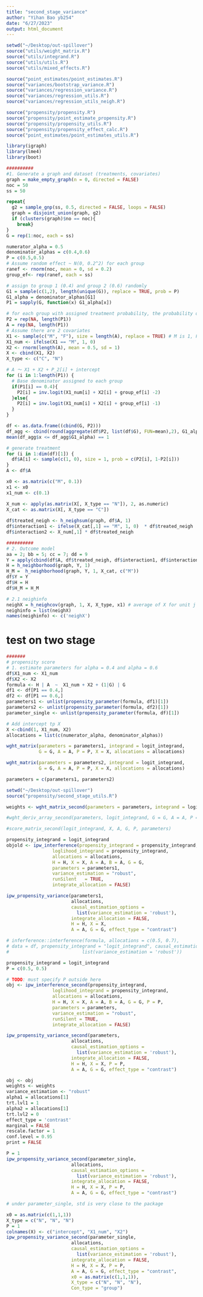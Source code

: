 ```yaml
---
title: "second_stage_variance"
author: "Yihan Bao yb254"
date: "6/27/2023"
output: html_document
---
```


```r
setwd("~/Desktop/out-spillover")
source("utils/weight_matrix.R")
source("utils/integrand.R")
source("utils/utils.R")
source("utils/mixed_effects.R")

source("point_estimates/point_estimates.R")
source("variances/bootstrap_variance.R")
source("variances/regression_variance.R")
source("variances/regression_utils.R")
source("variances/regression_utils_neigh.R")

source("propensity/propensity.R")
source("propensity/point_estimate_propensity.R")
source("propensity/propensity_utils.R")
source("propensity/propensity_effect_calc.R")
source("point_estimates/point_estimates_utils.R")

library(igraph)
library(lme4)
library(boot)
```


```r
##########
#1. Generate a graph and dataset (treatments, covariates)
graph = make_empty_graph(n = 0, directed = FALSE)
noc = 50
ss = 50

repeat{
  g2 = sample_gnp(ss, 0.5, directed = FALSE, loops = FALSE)
  graph = disjoint_union(graph, g2)
  if (clusters(graph)$no == noc){
    break}
}
G = rep(1:noc, each = ss)
```

```r
numerator_alpha = 0.5
denominator_alphas = c(0.4,0.6)
P = c(0.5,0.5) 
# Assume random effect ~ N(0, 0.2^2) for each group
ranef <- rnorm(noc, mean = 0, sd = 0.2)
group_ef<- rep(ranef, each = ss)

# assign to group 1 (0.4) and group 2 (0.6) randomly
G1 = sample(c(1,2), length(unique(G)), replace = TRUE, prob = P)
G1_alpha = denominator_alphas[G1]
P1 = sapply(G, function(x) G1_alpha[x])

# for each group with assigned treatment probability, the probability of treatment 
P2 = rep(NA, length(P1))
A = rep(NA, length(P1))
# Assume there are 2 covariates
X1 <- sample(c("M", "F"), size = length(A), replace = TRUE) # M is 1, F is 0
X1_num <- ifelse(X1 == "M", 1, 0)
X2 <- rnorm(length(A), mean = 0.5, sd = 1)
X <- cbind(X1, X2)
X_type <- c("C", "N")

# A ～ X1 + X2 + P_2[i] + intercept
for (i in 1:length(P1)) {
  # Base denominator assigned to each group
  if(P1[i] == 0.4){
    P2[i] = inv.logit(X1_num[i] + X2[i] + group_ef[i] -2)
  }else{
    P2[i] = inv.logit(X1_num[i] + X2[i] + group_ef[i] -1)
  }
}

df <- as.data.frame((cbind(G, P2)))
df_agg <- cbind(round(aggregate(df$P2, list(df$G), FUN=mean),2), G1_alpha) 
mean(df_agg$x <= df_agg$G1_alpha) == 1
```

```r
# generate treatment
for (i in 1:dim(df)[1]) {
  df$A[i] <- sample(c(1, 0), size = 1, prob = c(P2[i], 1-P2[i]))
}
A <- df$A
```

```r
x0 <- as.matrix(c("M", 0.1))
x1 <- x0
x1_num <- c(0.1)

X_num <- apply(as.matrix(X[, X_type == "N"]), 2, as.numeric)
X_cat <- as.matrix(X[, X_type == "C"])
 
df$treated_neigh <- h_neighsum(graph, df$A, 1) 
df$interaction1 <- ifelse(X_cat[,1] == "M", 1, 0)  * df$treated_neigh
df$interaction2 <- X_num[,1] * df$treated_neigh

##########
# 2. Outcome model
aa = 2; bb = 5; cc = 7; dd = 9
Y = apply(cbind(df$A, df$treated_neigh, df$interaction1, df$interaction2), 1, function(x)  rnorm(1, mean = aa*x[1] + bb*x[2] + cc*x[3] + dd*x[4], sd = 1))  
H = h_neighborhood(graph, Y, 1) 
H_M =  h_neighborhood(graph, Y, 1, X_cat, c("M")) 
df$Y = Y
df$H = H
df$H_M = H_M

# 2.1 neighinfo
neighX = h_neighcov(graph, 1, X, X_type, x1) # average of X for unit j's 1-order neighbor
neighinfo = list(neighX)
names(neighinfo) <- c('neighX')
```

# test on two stage
```r
#######
# propensity score
# 1. estimate parameters for alpha = 0.4 and alpha = 0.6
df$X1_num <- X1_num
df$X2 <- X2
formula <- H | A  ~  X1_num + X2 + (1|G) | G
df1 <- df[P1 == 0.4,]
df2 <- df[P1 == 0.6,]
parameters1 <- unlist(propensity_parameter(formula, df1)[1])
parameters2 <- unlist(propensity_parameter(formula, df2)[1])
parameter_single <- unlist(propensity_parameter(formula, df)[1])
```

```r
# Add intercept tp X
X <-cbind(1, X1_num, X2)
allocations = list(c(numerator_alpha, denominator_alphas))

wght_matrix(parameters = parameters1, integrand = logit_integrand, 
            G = G, A = A, P = P, X = X, allocations = allocations)

wght_matrix(parameters = parameters2, integrand = logit_integrand, 
            G = G, A = A, P = P, X = X, allocations = allocations)

parameters = c(parameters1, parameters2)
```

```r
setwd("~/Desktop/out-spillover")
source("propensity/second_stage_utils.R")
```

```r
weights <- wght_matrix_second(parameters = parameters, integrand = logit_integrand, G = G, A = A, P = P, X = X, allocations = allocations)

#wght_deriv_array_second(parameters, logit_integrand, G = G, A = A, P = P, X = X, allocations = allocations)

#score_matrix_second(logit_integrand, X, A, G, P, parameters)

```

```r
propensity_integrand = logit_integrand
objold <- ipw_interference(propensity_integrand = propensity_integrand,
                 loglihood_integrand = propensity_integrand,
                 allocations = allocations,
                 H = H, X = X, A = A, B = A, G = G,
                 parameters = parameters1,
                 variance_estimation = "robust",
                 runSilent   = TRUE,
                 integrate_allocation = FALSE)

ipw_propensity_variance(parameters1,
                        allocations,
                        causal_estimation_options = 
                          list(variance_estimation = 'robust'),
                        integrate_allocation = FALSE,
                        H = H, X = X,
                        A = A, G = G, effect_type = "contrast")

# inferference::interference(formula, allocations = c(0.5, 0.7),
# data = df, propensity_integrand = "logit_integrand", causal_estimation_options = 
#                           list(variance_estimation = 'robust'))

```


```r
propensity_integrand = logit_integrand
P = c(0.5, 0.5)

# TODO: must specify P outside here
obj <- ipw_interference_second(propensity_integrand,
                 loglihood_integrand = propensity_integrand,
                 allocations = allocations,
                 H = H, X = X, A = A, B = A, G = G, P = P, 
                 parameters = parameters,
                 variance_estimation = "robust",
                 runSilent = TRUE, 
                 integrate_allocation = FALSE)

ipw_propensity_variance_second(parameters,
                        allocations,
                        causal_estimation_options = 
                          list(variance_estimation = 'robust'),
                        integrate_allocation = FALSE,
                        H = H, X = X, P = P,
                        A = A, G = G, effect_type = "contrast")

```

```r
obj <- obj
weights <- weights
variance_estimation <- "robust"
alpha1 = allocations[1]
trt.lvl1 = 1
alpha2 = allocations[1] 
trt.lvl2 = 0
effect_type = 'contrast'
marginal = FALSE
rescale.factor = 1
conf.level = 0.95
print = FALSE
```

```r
P = 1
ipw_propensity_variance_second(parameter_single,
                        allocations,
                        causal_estimation_options = 
                          list(variance_estimation = 'robust'),
                        integrate_allocation = FALSE,
                        H = H, X = X, P = P,
                        A = A, G = G, effect_type = "contrast")

# under parameter_single, std is very close to the package
```

```r
x0 = as.matrix(c(1,1,1))
X_type = c("N", "N", "N")
P = 1
colnames(X) <- c("intercept", "X1_num", "X2")
ipw_propensity_variance_second(parameter_single,
                        allocations,
                        causal_estimation_options = 
                          list(variance_estimation = 'robust'),
                        integrate_allocation = FALSE,
                        H = H, X = X, P = P,
                        A = A, G = G, effect_type = "contrast", 
                        x0 = as.matrix(c(1,1,1)),
                        X_type = c("N", "N", "N"),
                        Con_type = "group")

```

